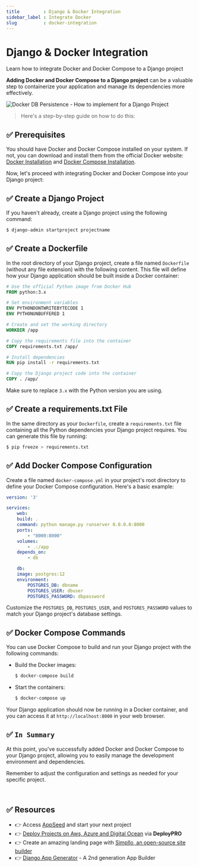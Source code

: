 ```yaml
---
title         : Django & Docker Integration
sidebar_label : Integrate Docker
slug          : docker-integration
---
```


# Django & Docker Integration

<SubHeading>Learn how to integrate Docker and Docker Compose to a Django project</SubHeading>

**Adding Docker and Docker Compose to a Django project** can be a valuable step to containerize your application and manage its dependencies more effectively. 

![Docker DB Persistence - How to implement for a Django Project](https://github.com/app-generator/assets/assets/51070104/567987be-5875-4baa-bf9f-4b69be4f0a51)

> Here's a step-by-step guide on how to do this:

## ✅ **Prerequisites**

You should have Docker and Docker Compose installed on your system. 
If not, you can download and install them from the official Docker website: [Docker Installation](https://docs.docker.com/get-docker/) and [Docker Compose Installation](https://docs.docker.com/compose/install/).

Now, let's proceed with integrating Docker and Docker Compose into your Django project:

## ✅ **Create a Django Project**
   
If you haven't already, create a Django project using the following command:

```bash
$ django-admin startproject projectname
```

## ✅ **Create a Dockerfile**

In the root directory of your Django project, create a file named `Dockerfile` (without any file extension) with the following content. This file will define how your Django application should be built inside a Docker container:

```Dockerfile
# Use the official Python image from Docker Hub
FROM python:3.x

# Set environment variables
ENV PYTHONDONTWRITEBYTECODE 1
ENV PYTHONUNBUFFERED 1

# Create and set the working directory
WORKDIR /app

# Copy the requirements file into the container
COPY requirements.txt /app/

# Install dependencies
RUN pip install -r requirements.txt

# Copy the Django project code into the container
COPY . /app/
```

Make sure to replace `3.x` with the Python version you are using.

## ✅ **Create a requirements.txt File**

In the same directory as your `Dockerfile`, create a `requirements.txt` file containing all the Python dependencies your Django project requires. You can generate this file by running:

```bash
$ pip freeze > requirements.txt
```

## ✅ **Add Docker Compose Configuration**

Create a file named `docker-compose.yml` in your project's root directory to define your Docker Compose configuration. Here's a basic example:

```yaml
version: '3'

services:
    web:
    build: .
    command: python manage.py runserver 0.0.0.0:8000
    ports:
        - "8000:8000"
    volumes:
        - .:/app
    depends_on:
        - db

    db:
    image: postgres:12
    environment:
        POSTGRES_DB: dbname
        POSTGRES_USER: dbuser
        POSTGRES_PASSWORD: dbpassword
```

Customize the `POSTGRES_DB`, `POSTGRES_USER`, and `POSTGRES_PASSWORD` values to match your Django project's database settings.

## ✅ **Docker Compose Commands**

You can use Docker Compose to build and run your Django project with the following commands:

- Build the Docker images:
    ```bash
    $ docker-compose build
    ```

- Start the containers:
    ```bash
    $ docker-compose up
    ```

Your Django application should now be running in a Docker container, and you can access it at `http://localhost:8000` in your web browser.

## ✅ `In Summary`

At this point, you've successfully added Docker and Docker Compose to your Django project, allowing you to easily manage the development environment and dependencies. 

Remember to adjust the configuration and settings as needed for your specific project.

<br />

## ✅ Resources 

- 👉 Access [AppSeed](https://appseed.us/) and start your next project
- 👉 [Deploy Projects on Aws, Azure and Digital Ocean](https://www.docs.deploypro.dev/) via **DeployPRO**
- 👉 Create an amazing landing page with [Simpllo, an open-source site builder](https://www.simpllo.com/)
- 👉 [Django App Generator](https://app-generator.dev/django/) - A 2nd generation App Builder
